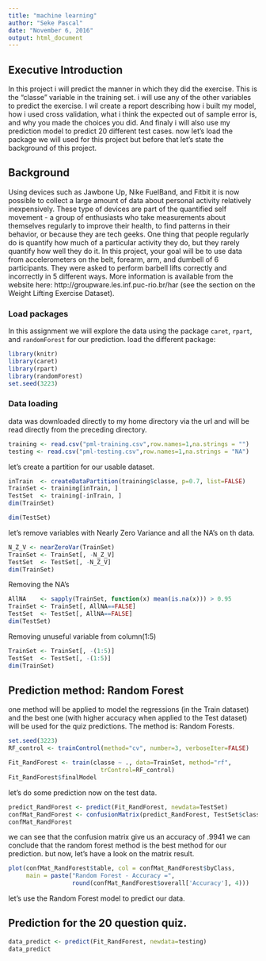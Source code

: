 ```yaml
---
title: "machine learning"
author: "Seke Pascal"
date: "November 6, 2016"
output: html_document
---
```


## Executive Introduction

In this project i will predict the manner in which they did the exercise. This is the "classe" variable in the training set. i will use any of the other variables to predict the exercise. I wil create a report describing how i built my model, how i used cross validation, what i think the expected out of sample error is, and why you made the choices you did. And finaly i will also use my prediction model to predict 20 different test cases. now let's load the package we will used for this project but before that let's state the background of this project.

## Background

Using devices such as Jawbone Up, Nike FuelBand, and Fitbit it is now possible to collect a large amount of data about personal activity relatively inexpensively. These type of devices are part of the quantified self movement - a group of enthusiasts who take measurements about themselves regularly to improve their health, to find patterns in their behavior, or because they are tech geeks. One thing that people regularly do is quantify how much of a particular activity they do, but they rarely quantify how well they do it. In this project, your goal will be to use data from accelerometers on the belt, forearm, arm, and dumbell of 6 participants. They were asked to perform barbell lifts correctly and incorrectly in 5 different ways. More information is available from the website here: http://groupware.les.inf.puc-rio.br/har (see the section on the Weight Lifting Exercise Dataset).

### Load packages

In this assignment we will explore the data using the package `caret`, `rpart`, and `randomForest` for our prediction.
load the different package: 

```r
library(knitr)
library(caret)
library(rpart)
library(randomForest)
set.seed(3223)
```

### Data loading

data was downloaded directly to my home directory via the url and will be read directly from the preceding directory.

```r
training <- read.csv("pml-training.csv",row.names=1,na.strings = "")
testing <- read.csv("pml-testing.csv",row.names=1,na.strings = "NA")
```

let's create a partition for our usable dataset.

```r
inTrain  <- createDataPartition(training$classe, p=0.7, list=FALSE)
TrainSet <- training[inTrain, ]
TestSet  <- training[-inTrain, ]
dim(TrainSet)
```

```r
dim(TestSet)
```

let's remove variables with Nearly Zero Variance and all the NA's on th data.

```r
N_Z_V <- nearZeroVar(TrainSet)
TrainSet <- TrainSet[, -N_Z_V]
TestSet  <- TestSet[, -N_Z_V]
dim(TrainSet)
```

Removing the NA's

```r
AllNA    <- sapply(TrainSet, function(x) mean(is.na(x))) > 0.95
TrainSet <- TrainSet[, AllNA==FALSE]
TestSet  <- TestSet[, AllNA==FALSE]
dim(TestSet)
```

Removing unuseful variable from column(1:5)

```r
TrainSet <- TrainSet[, -(1:5)]
TestSet  <- TestSet[, -(1:5)]
dim(TrainSet)
```

## Prediction method: Random Forest

one  method will be applied to model the regressions (in the Train dataset) and the best one (with higher accuracy when applied to the Test dataset) will be used for the quiz predictions. The method is: Random Forests.


```r
set.seed(3223)
RF_control <- trainControl(method="cv", number=3, verboseIter=FALSE)
```

```r
Fit_RandForest <- train(classe ~ ., data=TrainSet, method="rf",
                          trControl=RF_control)
Fit_RandForest$finalModel
```


let's do some prediction now on the test data.

```r
predict_RandForest <- predict(Fit_RandForest, newdata=TestSet)
confMat_RandForest <- confusionMatrix(predict_RandForest, TestSet$classe)
confMat_RandForest
```

we can see that the confusion matrix give us an accuracy of .9941 we can conclude that the random forest method is the best method for our prediction. but now,
let's have a look on the matrix result.

```r
plot(confMat_RandForest$table, col = confMat_RandForest$byClass, 
     main = paste("Random Forest - Accuracy =",
                  round(confMat_RandForest$overall['Accuracy'], 4)))
```

let's use the Random Forest model to predict our data.

## Prediction for the 20 question quiz.

```r
data_predict <- predict(Fit_RandForest, newdata=testing)
data_predict
```









